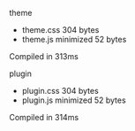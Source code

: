  theme

 - theme.css  304 bytes
 - theme.js  minimized  52 bytes

 Compiled in 313ms

 plugin

 - plugin.css  304 bytes
 - plugin.js  minimized  52 bytes

 Compiled in 314ms
